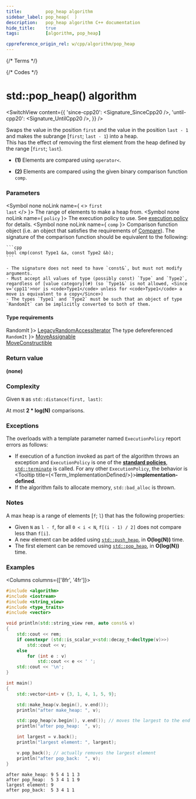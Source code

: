 ```yaml
---
title:         pop_heap algorithm
sidebar_label: pop_heap(  )
description:   pop_heap algorithm C++ documentation
hide_title:    true
tags:          [algorithm, pop_heap]

cppreference_origin_rel: w/cpp/algorithm/pop_heap
---
```



{/* Terms */}


{/* Codes */}


# std::pop_heap() algorithm

<SwitchView content={{
  'since-cpp20': <Signature_SinceCpp20 />,
  'until-cpp20': <Signature_UntilCpp20 />,
}} />

Swaps the value in the position `first` and the value in the position `last - 1` and makes the subrange [`first`; `last - 1`) into a heap.  
This has the effect of removing the first element from the heap defined by the range [`first`; `last`).

- **(1)** Elements are compared using `operator<`.

- **(2)** Elements are compared using the given binary comparison function `comp`.

### Parameters

<SymbolTable>

  <Symbol none noLink name={ <> <code>first</code> <br/> <code>last</code> </> }>
    The range of elements to make a heap from.
  </Symbol>
  <Symbol none noLink name={ <code>policy</code> }>
    The execution policy to use. See <a href="#">execution policy</a> for details.
  </Symbol>
  <Symbol none noLink name={ <code>comp</code> }>
    Comparison function object (i.e. an object that satisfies the requirements of [Compare](/docs/named_req/Compare)).
    The signature of the comparison function should be equivalent to the following:

    ```cpp
    bool cmp(const Type1 &a, const Type2 &b);
    ```

    - The signature does not need to have `const&`, but must not modify arguments.
    - Must accept all values of type (possibly const) `Type` and `Type2`, regardless of [value category](#) (so `Type1&` is not allowed, <Since v='cpp11'>nor is <code>Type1</code> unless for <code>Type1</code> a move is equivalent to a copy</Since>)
    - The types `Type1` and `Type2` must be such that an object of type `RandomIt` can be implicitly converted to both of them.
  </Symbol>
</SymbolTable>

#### Type requirements

<SymbolTable>
  <Symbol none noLink name={ <code>RandomIt</code> }>
    <a href="/docs/named_req/LegacyRandomAccessIterator">LegacyRandomAccessIterator</a>
  </Symbol>
  <Symbol none noLink name={ <> The type defereferenced <code>RandomIt</code> </> }>
    <a href="/docs/named_req/MoveAssignable">MoveAssignable</a> <br/>
    <a href="/docs/named_req/MoveConstructible">MoveConstructible</a>
  </Symbol>
</SymbolTable>

### Return value

**(none)**

### Complexity

Given `N` as `std::distance(first, last)`:

At most **2 \* log(N)** comparisons.

### Exceptions

The overloads with a template parameter named `ExecutionPolicy` report errors as follows:
- If execution of a function invoked as part of the algorithm throws an exception and `ExecutionPolicy` is one of the [**standard policies**](#), [`std::terminate`](#) is called.
	For any other `ExecutionPolicy`, the behavior is <Tooltip title={<Term_ImplementationDefined/>}>**implementation-defined**</Tooltip>.
- If the algorithm fails to allocate memory, `std::bad_alloc` is thrown.

### Notes

A max heap is a range of elements [`f`; `l`) that has the following properties:

 - Given `N` as `l - f`, for all `0 < i < N`, `f[(i - 1) / 2]` does not compare less than `f[i]`.
 - A new element can be added using [`std::push_heap`](#), in **O(log(N))** time.
 - The first element can be removed using [`std::pop_heap`](#), in **O(log(N))** time.

### Examples

<Columns columns={['8fr', '4fr']}>
<div>

```cpp title='Main.cpp' showLineNumbers
#include <algorithm>
#include <iostream>
#include <string_view>
#include <type_traits>
#include <vector>

void println(std::string_view rem, auto const& v)
{
    std::cout << rem;
    if constexpr (std::is_scalar_v<std::decay_t<decltype(v)>>)
        std::cout << v;
    else
        for (int e : v)
            std::cout << e << ' ';
    std::cout << '\n';
}

int main()
{
    std::vector<int> v {3, 1, 4, 1, 5, 9};

    std::make_heap(v.begin(), v.end());
    println("after make_heap: ", v);

    std::pop_heap(v.begin(), v.end()); // moves the largest to the end
    println("after pop_heap:  ", v);

    int largest = v.back();
    println("largest element: ", largest);

    v.pop_back(); // actually removes the largest element
    println("after pop_back:  ", v);
}
```

</div>
<div>

```plaintext title="Output"
after make_heap: 9 5 4 1 1 3
after pop_heap:  5 3 4 1 1 9
largest element: 9
after pop_back:  5 3 4 1 1
```

</div>
</Columns>
